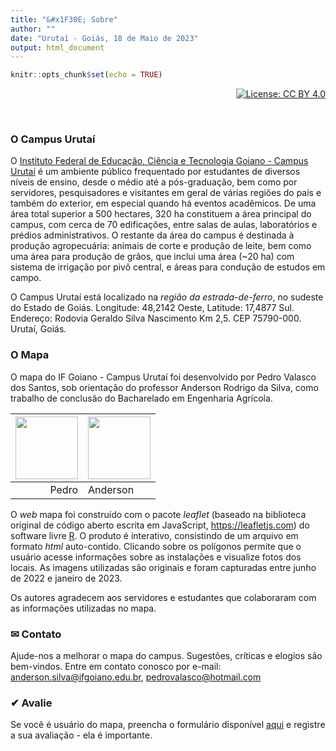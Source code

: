 ---
title: "&#x1F30E; Sobre"
author: ""
date: "Urutaí - Goiás, 18 de Maio de 2023"
output: html_document
---

```{r setup, include=FALSE}
knitr::opts_chunk$set(echo = TRUE)
```

<div style="text-align: right"> [![License: CC BY 4.0](https://img.shields.io/badge/License-CC%20BY%204.0-lightgrey.svg)](https://creativecommons.org/licenses/by/4.0/)
</div>

<br/>

### O Campus Urutaí

O [Instituto Federal de Educação, Ciência e Tecnologia Goiano - Campus Urutaí](https://www.ifgoiano.edu.br/home/index.php/urutai) é um ambiente público frequentado por estudantes de diversos níveis de ensino, desde o médio até a pós-graduação, bem como por servidores, pesquisadores e visitantes em geral de várias regiões do país e também do exterior, em especial quando há eventos acadêmicos. De uma área total superior a 500 hectares, 320 ha constituem a área principal do campus, com cerca de 70 edificações, entre salas de aulas, laboratórios e prédios administrativos. O restante da área do campus é destinada à produção agropecuária: animais de corte e produção de leite, bem como uma área para produção de grãos, que inclui uma área (~20 ha) com sistema de irrigação por pivô central, e áreas para condução de estudos em campo.

O Campus Urutaí está localizado na *região da estrada-de-ferro*, no sudeste do Estado de Goiás. Longitude: 48,2142 Oeste, Latitude: 17,4877 Sul. Endereço: Rodovia Geraldo Silva Nascimento Km 2,5. CEP 75790-000. Urutaí, Goiás. 

### O Mapa

O mapa do IF Goiano - Campus Urutaí foi desenvolvido por Pedro Valasco dos Santos, sob orientação do professor Anderson Rodrigo da Silva, como trabalho de conclusão do Bacharelado em Engenharia Agrícola. 

[<img src="pedro.jpeg" height="100">](http://lattes.cnpq.br/5560469164970345)  |  [<img src="anderson.jpg" width="100">](http://lattes.cnpq.br/3916683240962357)
-----:|:-----
Pedro | Anderson 

O *web* mapa foi construído com o pacote *leaflet* (baseado na biblioteca original de código aberto escrita em JavaScript, <https://leafletjs.com>) do software livre [R](www.r-project.org). O produto é interativo, consistindo de um arquivo em formato *html* auto-contido. Clicando sobre os polígonos permite que o usuário acesse informações sobre as instalações e visualize fotos dos locais. As imagens utilizadas são originais e foram capturadas entre junho de 2022 e janeiro de 2023. 

Os autores agradecem aos servidores e estudantes que colaboraram com as informações utilizadas no mapa.

### &#x2709; Contato
Ajude-nos a melhorar o mapa do campus. Sugestões, críticas e elogios são bem-vindos. Entre em contato conosco por e-mail: <anderson.silva@ifgoiano.edu.br>, <pedrovalasco@hotmail.com>

### &#x2714; Avalie
Se você é usuário do mapa, preencha o formulário disponível [aqui](https://forms.gle/MjCH2pS17pceASkF7) e registre a sua avaliação - ela é importante.

<br/>

